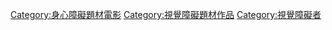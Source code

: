 [[Category:身心障礙題材電影|Category:身心障礙題材電影]]
[[Category:視覺障礙題材作品|Category:視覺障礙題材作品]]
[[Category:視覺障礙者|Category:視覺障礙者]]